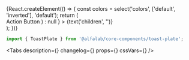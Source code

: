 

<Meta title='Компоненты/Уведомления/ToastPlate' component={ToastPlate} />

<!-- Canvas -->

<Story name='ToastPlate'>
    {React.createElement(() => {
        const colors = select('colors', ['default', 'inverted'], 'default');
        return (
            <div
                style={{
                    backgroundColor:
                        colors === 'inverted'
                            ? 'var(--color-light-bg-primary-inverted)'
                            : 'transparent',
                    padding: '10px',
                    position: 'absolute',
                    top: 0,
                    left: 0,
                    right: 0,
                    bottom: 0,
                }}
            >
                <ToastPlate
                    colors={colors}
                    badge={select(
                        'badge',
                        ['negative', 'positive', 'attention', undefined],
                        'positive',
                    )}
                    title={text('title', 'Toast Title')}
                    hasCloser={boolean('hasCloser', true)}
                    block={boolean('block', false)}
                    onClose={Function.prototype}
                    actionButton={
                        boolean('renderActionButton', false) ? (
                            <Button
                                view='ghost'
                                colors={colors === 'default' ? 'inverted' : 'default'}
                                size='s'
                            >
                                Action Button
                            </Button>
                        ) : null
                    }
                >
                    {text('children', '')}
                </ToastPlate>
            </div>
        );
    })}
</Story>

<!-- Docs -->

<ComponentHeader name='ToastPlate' version={version} package={name} />

```jsx
import { ToastPlate } from '@alfalab/core-components/toast-plate';
```

<Tabs
    description={<Description />}
    changelog={<Changelog />}
    props={<ArgsTable of={ToastPlateTS} />}
    cssVars={<CssVars css={styles} />}
/>
